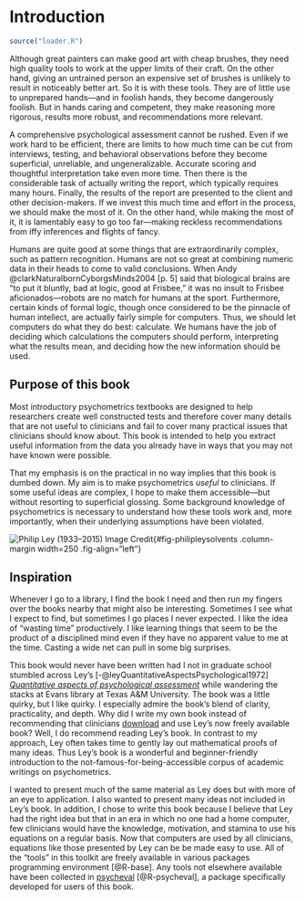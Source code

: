 # Introduction {#intro}

```r
source("loader.R")
```

Although great painters can make good art with cheap brushes, they need high quality tools to work at the upper limits of their craft. On the other hand, giving an untrained person an expensive set of brushes is unlikely to result in noticeably better art. So it is with these tools. They are of little use to unprepared hands---and in foolish hands, they become dangerously foolish. But in hands caring and competent, they make reasoning more rigorous, results more robust, and recommendations more relevant.

A comprehensive psychological assessment cannot be rushed. Even if we work hard to be efficient, there are limits to how much time can be cut from interviews, testing, and behavioral observations before they become superficial, unreliable, and ungeneralizable. Accurate scoring and thoughtful interpretation take even more time. Then there is the considerable task of actually writing the report, which typically requires many hours. Finally, the results of the report are presented to the client and other decision-makers. If we invest this much time and effort in the process, we should make the most of it. On the other hand, while making the most of it, it is lamentably easy to go too far---making reckless recommendations from iffy inferences and flights of fancy. 

Humans are quite good at some things that are extraordinarily complex, such as pattern recognition. Humans are not so great at combining numeric data in their heads to come to valid conclusions. When Andy @clarkNaturalbornCyborgsMinds2004 [p. 5] said that biological brains are "to put it bluntly, bad at logic, good at Frisbee," it was no insult to Frisbee aficionados---robots are no match for humans at the sport. Furthermore, certain kinds of formal logic, though once considered to be the pinnacle of human intellect, are actually fairly simple for computers. Thus, we should let computers do what they do best: calculate. We humans have the job of deciding which calculations the computers should perform, interpreting what the results mean, and deciding how the new information should be used.

## Purpose of this book

Most introductory psychometrics textbooks are designed to help researchers create well constructed tests and therefore cover many details that are not useful to clinicians and fail to cover many practical issues that clinicians should know about. This book is intended to help you extract useful information from the data you already have in ways that you may not have known were possible. 

That my emphasis is on the practical in no way implies that this book is dumbed down. My aim is to make psychometrics *useful* to clinicians. If some useful ideas are complex, I hope to make them accessible---but without resorting to superficial glossing. Some background knowledge of psychometrics is necessary to understand how these tools work and, more importantly, when their underlying assumptions have been violated. 

![Philip Ley (1933--2015)<br>[Image Credit](https://www.sydney.edu.au/arms/archives/media/me_objects/7583)](images/Philip_Ley2.jpg){#fig-philipleysolvents .column-margin width=250 .fig-align="left"}

## Inspiration

Whenever I go to a library, I find the book I need and then run my fingers over the books nearby that might also be interesting. Sometimes I see what I expect to find, but sometimes I go places I never expected. I like the idea of "wasting time" productively. I like learning things that seem to be the product of a disciplined mind even if they have no apparent value to me at the time. Casting a wide net can pull in some big surprises.


This book  would never have been written had I not in graduate school stumbled across Ley's [-@leyQuantitativeAspectsPsychological1972] [*Quantitative aspects of psychological assessment*](http://www.psychassessment.net.au/(S(uunzayw10i22lwegjltnpjh3))/PDF/qapa.pdf) while wandering the stacks at Evans library at Texas A&M University. The book was a little quirky, but I like quirky. I especially admire the book's blend of clarity, practicality, and depth. Why did I write my own book instead of recommending that clinicians [download](http://www.psychassessment.net.au/(S(uunzayw10i22lwegjltnpjh3))/PDF/qapa.pdf) and use Ley's now freely available book? Well, I do recommend reading Ley's book. In contrast to my approach, Ley often takes time to gently lay out mathematical proofs of many ideas. Thus Ley's book is a wonderful and beginner-friendly introduction to the not-famous-for-being-accessible corpus of academic writings on psychometrics.

I wanted to present much of the same material as Ley does but with more of an eye to application. I also wanted to present many ideas not included in Ley's book. In addition, I chose to write this book because I believe that Ley had the right idea but that in an era in which no one had a home computer, few clinicians would have the knowledge, motivation, and stamina to use his equations on a regular basis. Now that computers are used by all clinicians, equations like those presented by Ley can be be made easy to use. All of the "tools" in this toolkit are freely available in various packages programming environment [@R-base]. Any tools not elsewhere available have been collected in [psycheval](https://wjschne.github.io/psycheval/) [@R-psycheval], a package specifically developed for users of this book.
